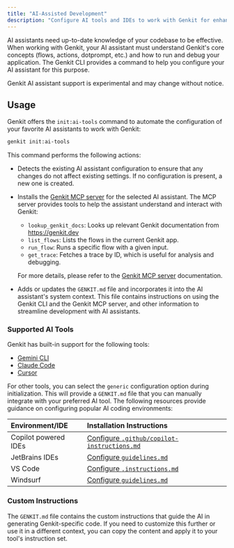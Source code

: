 ```yaml
---
title: "AI-Assisted Development"
description: "Configure AI tools and IDEs to work with Genkit for enhanced code generation."
---
```



AI assistants need up-to-date knowledge of your codebase to be effective. When working with Genkit, your AI assistant must understand Genkit's core concepts (flows, actions, dotprompt, etc.) and how to run and debug your application. The Genkit CLI provides a command to help you configure your AI assistant for this purpose.

<Aside type="caution" title="Experimental">
 Genkit AI assistant support is experimental and may change without notice.
</Aside>

## Usage

Genkit offers the `init:ai-tools` command to automate the configuration of your favorite AI assistants to work with Genkit:

```bash
genkit init:ai-tools
```

This command performs the following actions:

- Detects the existing AI assistant configuration to ensure that any changes do not affect existing settings. If no configuration is present, a new one is created.

- Installs the [Genkit MCP server](/docs/mcp-server) for the selected AI assistant. The MCP server provides tools to help the assistant understand and interact with Genkit:
    -   `lookup_genkit_docs`: Looks up relevant Genkit documentation from https://genkit.dev
    -   `list_flows`: Lists the flows in the current Genkit app.
    -   `run_flow`: Runs a specific flow with a given input.
    -   `get_trace`: Fetches a trace by ID, which is useful for analysis and debugging.

    For more details, please refer to the [Genkit MCP server](/docs/mcp-server) documentation.

- Adds or updates the `GENKIT.md` file and incorporates it into the AI assistant's system context. This file contains instructions on using the Genkit CLI and the Genkit MCP server, and other information to streamline development with AI assistants.

### Supported AI Tools

Genkit has built-in support for the following tools:

- [Gemini CLI](https://cloud.google.com/gemini/docs/codeassist/gemini-cli)
- [Claude Code](https://www.anthropic.com/claude-code)
- [Cursor](https://cursor.com/home)

For other tools, you can select the `generic` configuration option during initialization. This will provide a `GENKIT.md` file that you can manually integrate with your preferred AI tool. The following resources provide guidance on configuring popular AI coding environments:


| Environment/IDE | Installation Instructions |
|:----------------|:--------------------------|
| Copilot powered IDEs | <a href="https://code.visualstudio.com/docs/copilot/copilot-customization#_custom-instructions" target="_blank">Configure `.github/copilot-instructions.md`</a> |
| JetBrains IDEs  | <a href="https://www.jetbrains.com/help/junie/customize-guidelines.html" target="_blank">Configure `guidelines.md`</a> |
| VS Code | <a href="https://code.visualstudio.com/docs/copilot/copilot-customization#_custom-instructions" target="_blank">Configure `.instructions.md`</a> |
| Windsurf | <a href="https://docs.windsurf.com/windsurf/cascade/memories#rules" target="_blank">Configure `guidelines.md`</a> |

### Custom Instructions

The `GENKIT.md` file contains the custom instructions that guide the AI in generating Genkit-specific code. If you need to customize this further or use it in a different context, you can copy the content and apply it to your tool's instruction set.


<Code code={importedCode} lang="md" class="test foo" title="GENKIT.md" />
